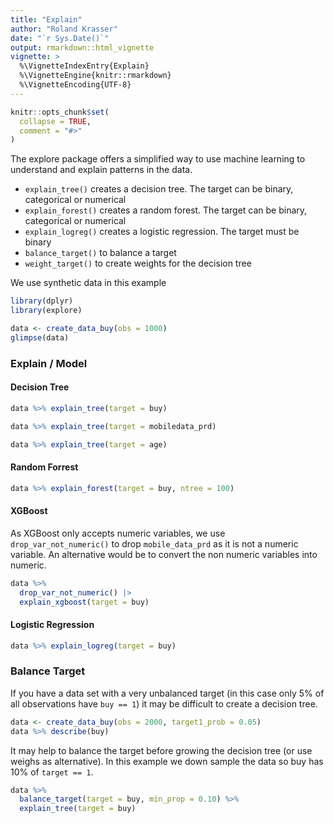 ```yaml
---
title: "Explain"
author: "Roland Krasser"
date: "`r Sys.Date()`"
output: rmarkdown::html_vignette
vignette: >
  %\VignetteIndexEntry{Explain}
  %\VignetteEngine{knitr::rmarkdown}
  %\VignetteEncoding{UTF-8}
---
```


```r
knitr::opts_chunk$set(
  collapse = TRUE,
  comment = "#>"
)
```

The explore package offers a simplified way to use machine learning to understand and explain patterns in the data.

* `explain_tree()` creates a decision tree. The target can be binary, categorical or numerical
* `explain_forest()` creates a random forest. The target can be binary, categorical or numerical
* `explain_logreg()` creates a logistic regression. The target must be binary
* `balance_target()` to balance a target
* `weight_target()` to create weights for the decision tree


We use synthetic data in this example

```r
library(dplyr)
library(explore)

data <- create_data_buy(obs = 1000)
glimpse(data)
```
### Explain / Model
#### Decision Tree

```r
data %>% explain_tree(target = buy)
```

```r
data %>% explain_tree(target = mobiledata_prd)
```

```r
data %>% explain_tree(target = age)
```

#### Random Forrest

```r
data %>% explain_forest(target = buy, ntree = 100)
```

#### XGBoost

As XGBoost only accepts numeric variables, we use `drop_var_not_numeric()` to drop `mobile_data_prd` as it is not a numeric variable. An alternative would be to convert the non numeric variables into numeric.

```r
data %>%
  drop_var_not_numeric() |> 
  explain_xgboost(target = buy)
```

#### Logistic Regression

```r
data %>% explain_logreg(target = buy)
```

### Balance Target

If you have a data set with a very unbalanced target (in this case only 5% of all observations have `buy == 1`) it may be difficult to create a decision tree.

```r
data <- create_data_buy(obs = 2000, target1_prob = 0.05)
data %>% describe(buy)
```

It may help to balance the target before growing the decision tree (or use weighs as alternative). In this example we down sample the data so buy has 10% of `target == 1`.

```r
data %>%
  balance_target(target = buy, min_prop = 0.10) %>%
  explain_tree(target = buy)
```

